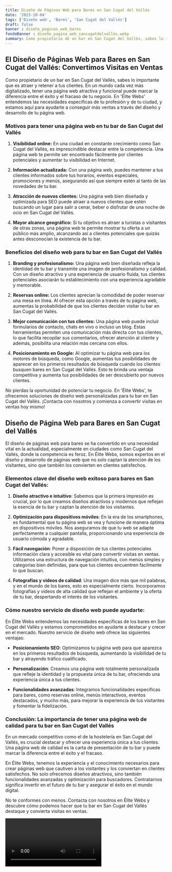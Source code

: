 ```yaml
---
title: Diseño de Páginas Web para Bares en San Cugat del Vallés
date: '2023-10-04'
tags: ['Diseño web', 'Bares', 'San Cugat del Vallés']
draft: false
banner : diseño_paginas_web_bares
fondoBanner : diseño_pagina_web_sancugatdelvallés.webp
summary: Como propietario de un bar en San Cugat del Vallés, sabes lo importante que es atraer y retener a tus clientes. En un mundo cada vez más digitalizado, tener una página web atractiva y funcional puede marcar la diferencia entre el éxito y el fracaso de tu negocio. En 'Élite Webs' entendemos las necesidades específicas de tu profesión y de tu ciudad, y estamos aquí para ayudarte a conseguir más ventas a través del diseño y desarrollo de tu página web.
---
```


## El Diseño de Páginas Web para Bares en San Cugat del Vallés: Convertimos Visitas en Ventas

Como propietario de un bar en San Cugat del Vallés, sabes lo importante que es atraer y retener a tus clientes. En un mundo cada vez más digitalizado, tener una página web atractiva y funcional puede marcar la diferencia entre el éxito y el fracaso de tu negocio. En 'Élite Webs' entendemos las necesidades específicas de tu profesión y de tu ciudad, y estamos aquí para ayudarte a conseguir más ventas a través del diseño y desarrollo de tu página web.

### Motivos para tener una página web en tu bar de San Cugat del Vallés

1. **Visibilidad online:** En una ciudad en constante crecimiento como San Cugat del Vallés, es imprescindible destacar entre la competencia. Una página web te permite ser encontrado fácilmente por clientes potenciales y aumentar tu visibilidad en Internet.

2. **Información actualizada:** Con una página web, puedes mantener a tus clientes informados sobre tus horarios, eventos especiales, promociones y menús, asegurando así que siempre estén al tanto de las novedades de tu bar.

3. **Atracción de nuevos clientes:** Una página web bien diseñada y optimizada para SEO puede atraer a nuevos clientes que estén buscando un lugar para salir a cenar, beber o disfrutar de una noche de ocio en San Cugat del Vallés.

4. **Mayor alcance geográfico:** Si tu objetivo es atraer a turistas o visitantes de otras zonas, una página web te permite mostrar tu oferta a un público más amplio, alcanzando así a clientes potenciales que quizás antes desconocían la existencia de tu bar.

### Beneficios del diseño web para tu bar en San Cugat del Vallés

1. **Branding y profesionalismo:** Una página web bien diseñada refleja la identidad de tu bar y transmite una imagen de profesionalismo y calidad. Con un diseño atractivo y una experiencia de usuario fluida, tus clientes potenciales asociarán tu establecimiento con una experiencia agradable y memorable.

2. **Reservas online:** Los clientes aprecian la comodidad de poder reservar una mesa en línea. Al ofrecer esta opción a través de tu página web, aumentas la probabilidad de que los clientes decidan visitar tu bar en San Cugat del Vallés.

3. **Mejor comunicación con tus clientes:** Una página web puede incluir formularios de contacto, chats en vivo o incluso un blog. Estas herramientas permiten una comunicación más directa con tus clientes, lo que facilita recopilar sus comentarios, ofrecer atención al cliente y además, posibilita una relación más cercana con ellos.

4. **Posicionamiento en Google:** Al optimizar tu página web para los motores de búsqueda, como Google, aumentas tus posibilidades de aparecer en los primeros resultados de búsqueda cuando los clientes busquen bares en San Cugat del Vallés. Esto te brinda una ventaja competitiva y aumenta tus posibilidades de ser descubierto por nuevos clientes.

No pierdas la oportunidad de potenciar tu negocio. En 'Élite Webs', te ofrecemos soluciones de diseño web personalizadas para tu bar en San Cugat del Vallés. ¡Contacta con nosotros y comienza a convertir visitas en ventas hoy mismo!
  

<GifSeo />

<Cta />

## Diseño de Página Web para Bares en San Cugat del Vallés

El diseño de páginas web para bares se ha convertido en una necesidad vital en la actualidad, especialmente en ciudades como San Cugat del Vallés, donde la competencia es feroz. En Élite Webs, somos expertos en el diseño y desarrollo de páginas web que no solo captan la atención de los visitantes, sino que también los convierten en clientes satisfechos.

### Elementos clave del diseño web exitoso para bares en San Cugat del Vallés:

1. **Diseño atractivo e intuitivo**: Sabemos que la primera impresión es crucial, por lo que creamos diseños atractivos y modernos que reflejan la esencia de tu bar y captan la atención de los visitantes.

2. **Optimización para dispositivos móviles**: En la era de los smartphones, es fundamental que tu página web se vea y funcione de manera óptima en dispositivos móviles. Nos aseguramos de que tu web se adapte perfectamente a cualquier pantalla, proporcionando una experiencia de usuario cómoda y agradable.

3. **Fácil navegación**: Poner a disposición de tus clientes potenciales información clara y accesible es vital para convertir visitas en ventas. Utilizamos una estructura de navegación intuitiva, con menús simples y categorías bien definidas, para que tus clientes encuentren fácilmente lo que buscan.

4. **Fotografías y videos de calidad**: Una imagen dice más que mil palabras, y en el mundo de los bares, esto es especialmente cierto. Incorporamos fotografías y videos de alta calidad que reflejan el ambiente y la oferta de tu bar, despertando el interés de los visitantes.

### Cómo nuestro servicio de diseño web puede ayudarte:

En Élite Webs entendemos las necesidades específicas de los bares en San Cugat del Vallés y estamos comprometidos en ayudarte a destacar y crecer en el mercado. Nuestro servicio de diseño web ofrece las siguientes ventajas:

- **Posicionamiento SEO**: Optimizamos tu página web para que aparezca en los primeros resultados de búsqueda, aumentando la visibilidad de tu bar y atrayendo tráfico cualificado.

- **Personalización**: Creamos una página web totalmente personalizada que refleje la identidad y la propuesta única de tu bar, ofreciendo una experiencia única a tus clientes.

- **Funcionalidades avanzadas**: Integramos funcionalidades específicas para bares, como reservas online, menús interactivos, eventos destacados, y mucho más, para mejorar la experiencia de tus visitantes y fomentar la fidelización.

### Conclusión: La importancia de tener una página web de calidad para tu bar en San Cugat del Vallés

En un mercado competitivo como el de la hostelería en San Cugat del Vallés, es crucial destacar y ofrecer una experiencia única a tus clientes. Una página web de calidad es la carta de presentación de tu bar y puede marcar la diferencia entre el éxito y el fracaso.

En Élite Webs, tenemos la experiencia y el conocimiento necesarios para crear páginas web que cautiven a los visitantes y los conviertan en clientes satisfechos. No solo ofrecemos diseños atractivos, sino también funcionalidades avanzadas y optimización para buscadores. Contratarnos significa invertir en el futuro de tu bar y asegurar el éxito en el mundo digital.

No te conformes con menos. Contacta con nosotros en Élite Webs y descubre cómo podemos hacer que tu bar en San Cugat del Vallés destaque y convierta visitas en ventas.

<Video />

<CtaBot job='Bares' city='San Cugat del Vallés'/>

<Gmaps query='San Cugat del Vallés+españa+maps' />